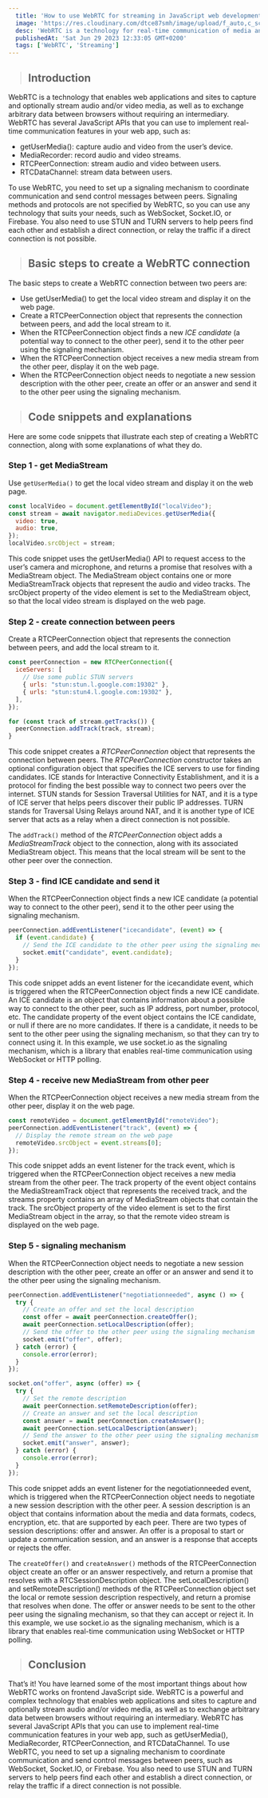 ```yaml
---
  title: 'How to use WebRTC for streaming in JavaScript web development'
  image: 'https://res.cloudinary.com/dtce87smh/image/upload/f_auto,c_scale,w_1000,ar_16:9/v1690656294/writing-code_ucjrbo.jpg'
  desc: 'WebRTC is a technology for real-time communication of media and data between browsers.'
  publishedAt: 'Sat Jun 29 2023 12:33:05 GMT+0200'
  tags: ['WebRTC', 'Streaming']
---
```


> ## Introduction

WebRTC is a technology that enables web applications and sites to capture and optionally stream audio and/or video media, as well as to exchange arbitrary data between browsers without requiring an intermediary. WebRTC has several JavaScript APIs that you can use to implement real-time communication features in your web app, such as:

- getUserMedia(): capture audio and video from the user’s device.
- MediaRecorder: record audio and video streams.
- RTCPeerConnection: stream audio and video between users.
- RTCDataChannel: stream data between users.

To use WebRTC, you need to set up a signaling mechanism to coordinate communication and send control messages between peers. Signaling methods and protocols are not specified by WebRTC, so you can use any technology that suits your needs, such as WebSocket, Socket.IO, or Firebase. You also need to use STUN and TURN servers to help peers find each other and establish a direct connection, or relay the traffic if a direct connection is not possible.

> ## Basic steps to create a WebRTC connection
The basic steps to create a WebRTC connection between two peers are:

- Use getUserMedia() to get the local video stream and display it on the web page.
- Create a RTCPeerConnection object that represents the connection between peers, and add the local stream to it.
- When the RTCPeerConnection object finds a new _ICE candidate_ (a potential way to connect to the other peer), send it to the other peer using the signaling mechanism.
- When the RTCPeerConnection object receives a new media stream from the other peer, display it on the web page.
- When the RTCPeerConnection object needs to negotiate a new session description with the other peer, create an offer or an answer and send it to the other peer using the signaling mechanism.

> ## Code snippets and explanations
Here are some code snippets that illustrate each step of creating a WebRTC connection, along with some explanations of what they do.

### Step 1 - get MediaStream
Use `getUserMedia()` to get the local video stream and display it on the web page.
```js
const localVideo = document.getElementById("localVideo");
const stream = await navigator.mediaDevices.getUserMedia({
  video: true,
  audio: true,
});
localVideo.srcObject = stream;
```

This code snippet uses the getUserMedia() API to request access to the user’s camera and microphone, and returns a promise that resolves with a MediaStream object. The MediaStream object contains one or more MediaStreamTrack objects that represent the audio and video tracks. The srcObject property of the video element is set to the MediaStream object, so that the local video stream is displayed on the web page.

### Step 2 - create connection between peers
Create a RTCPeerConnection object that represents the connection between peers, and add the local stream to it.
```js
const peerConnection = new RTCPeerConnection({
  iceServers: [
    // Use some public STUN servers
    { urls: "stun:stun.l.google.com:19302" },
    { urls: "stun:stun4.l.google.com:19302" },
  ],
});

for (const track of stream.getTracks()) {
  peerConnection.addTrack(track, stream);
}
```
This code snippet creates a _RTCPeerConnection_ object that represents the connection between peers. The _RTCPeerConnection_ constructor takes an optional configuration object that specifies the ICE servers to use for finding candidates. ICE stands for Interactive Connectivity Establishment, and it is a protocol for finding the best possible way to connect two peers over the internet. STUN stands for Session Traversal Utilities for NAT, and it is a type of ICE server that helps peers discover their public IP addresses. TURN stands for Traversal Using Relays around NAT, and it is another type of ICE server that acts as a relay when a direct connection is not possible.

The `addTrack()` method of the _RTCPeerConnection_ object adds a _MediaStreamTrack_ object to the connection, along with its associated MediaStream object. This means that the local stream will be sent to the other peer over the connection.

### Step 3 - find ICE candidate and send it
When the RTCPeerConnection object finds a new ICE candidate (a potential way to connect to the other peer), send it to the other peer using the signaling mechanism.
```js
peerConnection.addEventListener("icecandidate", (event) => {
  if (event.candidate) {
    // Send the ICE candidate to the other peer using the signaling mechanism
    socket.emit("candidate", event.candidate);
  }
});
```
This code snippet adds an event listener for the icecandidate event, which is triggered when the RTCPeerConnection object finds a new ICE candidate. An ICE candidate is an object that contains information about a possible way to connect to the other peer, such as IP address, port number, protocol, etc. The candidate property of the event object contains the ICE candidate, or null if there are no more candidates. If there is a candidate, it needs to be sent to the other peer using the signaling mechanism, so that they can try to connect using it. In this example, we use socket.io as the signaling mechanism, which is a library that enables real-time communication using WebSocket or HTTP polling.

### Step 4 - receive new MediaStream from other peer
When the RTCPeerConnection object receives a new media stream from the other peer, display it on the web page.
```js
const remoteVideo = document.getElementById("remoteVideo");
peerConnection.addEventListener("track", (event) => {
  // Display the remote stream on the web page
  remoteVideo.srcObject = event.streams[0];
});
```
This code snippet adds an event listener for the track event, which is triggered when the RTCPeerConnection object receives a new media stream from the other peer. The track property of the event object contains the MediaStreamTrack object that represents the received track, and the streams property contains an array of MediaStream objects that contain the track. The srcObject property of the video element is set to the first MediaStream object in the array, so that the remote video stream is displayed on the web page.

### Step 5 - signaling mechanism
When the RTCPeerConnection object needs to negotiate a new session description with the other peer, create an offer or an answer and send it to the other peer using the signaling mechanism.
```js
peerConnection.addEventListener("negotiationneeded", async () => {
  try {
    // Create an offer and set the local description
    const offer = await peerConnection.createOffer();
    await peerConnection.setLocalDescription(offer);
    // Send the offer to the other peer using the signaling mechanism
    socket.emit("offer", offer);
  } catch (error) {
    console.error(error);
  }
});

socket.on("offer", async (offer) => {
  try {
    // Set the remote description
    await peerConnection.setRemoteDescription(offer);
    // Create an answer and set the local description
    const answer = await peerConnection.createAnswer();
    await peerConnection.setLocalDescription(answer);
    // Send the answer to the other peer using the signaling mechanism
    socket.emit("answer", answer);
  } catch (error) {
    console.error(error);
  }
});
```

This code snippet adds an event listener for the negotiationneeded event, which is triggered when the RTCPeerConnection object needs to negotiate a new session description with the other peer. A session description is an object that contains information about the media and data formats, codecs, encryption, etc. that are supported by each peer. There are two types of session descriptions: offer and answer. An offer is a proposal to start or update a communication session, and an answer is a response that accepts or rejects the offer.

The `createOffer()` and `createAnswer()` methods of the RTCPeerConnection object create an offer or an answer respectively, and return a promise that resolves with a RTCSessionDescription object. The setLocalDescription() and setRemoteDescription() methods of the RTCPeerConnection object set the local or remote session description respectively, and return a promise that resolves when done. The offer or answer needs to be sent to the other peer using the signaling mechanism, so that they can accept or reject it. In this example, we use socket.io as the signaling mechanism, which is a library that enables real-time communication using WebSocket or HTTP polling.

> ## Conclusion
That’s it! You have learned some of the most important things about how WebRTC works on frontend JavaScript side. WebRTC is a powerful and complex technology that enables web applications and sites to capture and optionally stream audio and/or video media, as well as to exchange arbitrary data between browsers without requiring an intermediary. WebRTC has several JavaScript APIs that you can use to implement real-time communication features in your web app, such as getUserMedia(), MediaRecorder, RTCPeerConnection, and RTCDataChannel. To use WebRTC, you need to set up a signaling mechanism to coordinate communication and send control messages between peers, such as WebSocket, Socket.IO, or Firebase. You also need to use STUN and TURN servers to help peers find each other and establish a direct connection, or relay the traffic if a direct connection is not possible.

